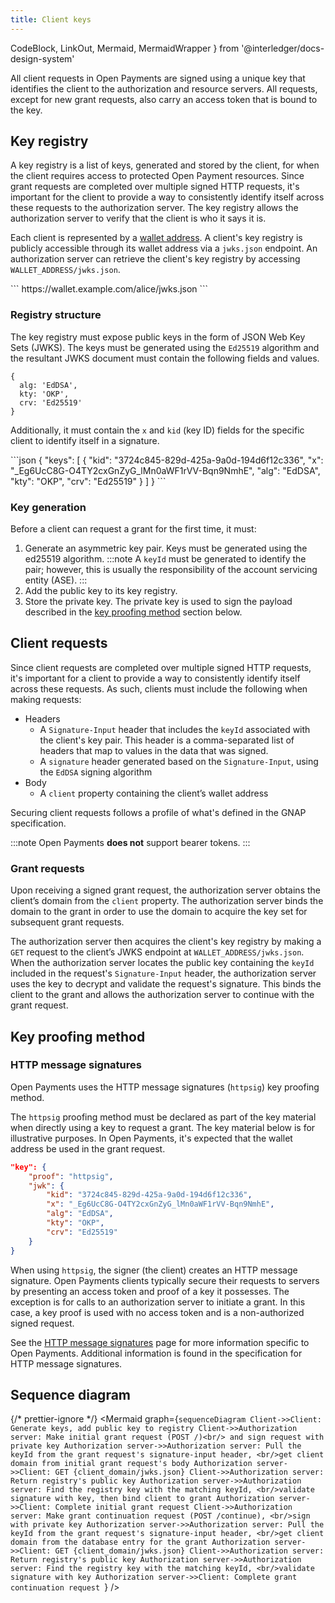 ```yaml
---
title: Client keys
---
```


  CodeBlock,
  LinkOut,
  Mermaid,
  MermaidWrapper
} from '@interledger/docs-design-system'

All client requests in Open Payments are signed using a unique key that identifies the client to the authorization and resource servers. All requests, except for new grant requests, also carry an access token that is bound to the key.

## Key registry

A key registry is a list of keys, generated and stored by the client, for when the client requires access to protected Open Payment resources. Since grant requests are completed over multiple signed HTTP requests, it's important for the client to provide a way to consistently identify itself across these requests to the authorization server. The key registry allows the authorization server to verify that the client is who it says it is.

Each client is represented by a [wallet address](/introduction/wallet-addresses). A client's key registry is publicly accessible through its wallet address via a `jwks.json` endpoint. An authorization server can retrieve the client's key registry by accessing `WALLET_ADDRESS/jwks.json`.

<CodeBlock title='Example'>
  ``` https://wallet.example.com/alice/jwks.json ```
</CodeBlock>

### Registry structure

The key registry must expose public keys in the form of JSON Web Key Sets (JWKS). The keys must be generated using the `Ed25519` algorithm and the resultant JWKS document must contain the following fields and values.

```
{
  alg: 'EdDSA',
  kty: 'OKP',
  crv: 'Ed25519'
}
```

Additionally, it must contain the `x` and `kid` (key ID) fields for the specific client to identify itself in a signature.

<CodeBlock title="Example: https://wallet.example.com/alice/jwks.json">
```json
{
  "keys": [
    {
      "kid": "3724c845-829d-425a-9a0d-194d6f12c336",
      "x": "_Eg6UcC8G-O4TY2cxGnZyG_lMn0aWF1rVV-Bqn9NmhE",
      "alg": "EdDSA",
      "kty": "OKP",
      "crv": "Ed25519"
    }
  ]
}
```
</CodeBlock>

### Key generation

Before a client can request a grant for the first time, it must:

1. Generate an asymmetric key pair. Keys must be generated using the <LinkOut href='https://datatracker.ietf.org/doc/html/rfc8032'>ed25519 algorithm</LinkOut>.
   :::note
   A `keyId` must be generated to identify the pair; however, this is usually the responsibility of the account servicing entity (ASE).
   :::
2. Add the public key to its key registry.
3. Store the private key. The private key is used to sign the payload described in the [key proofing method](#key-proofing-method) section below.

## Client requests

Since client requests are completed over multiple signed HTTP requests, it's important for a client to provide a way to consistently identify itself across these requests. As such, clients must include the following when making requests:

- Headers
  - A `Signature-Input` header that includes the `keyId` associated with the client's key pair. This header is a comma-separated list of headers that map to values in the data that was signed.
  - A `signature` header generated based on the `Signature-Input`, using the `EdDSA` signing algorithm
- Body
  - A `client` property containing the client’s wallet address

Securing client requests follows a profile of what's defined in the <LinkOut href='https://datatracker.ietf.org/doc/html/draft-ietf-gnap-core-protocol#name-securing-requests-from-the-'>GNAP specification</LinkOut>.

:::note
Open Payments **does not** support bearer tokens.
:::

### Grant requests

Upon receiving a signed grant request, the authorization server obtains the client’s domain from the `client` property. The authorization server binds the domain to the grant in order to use the domain to acquire the key set for subsequent grant requests.

The authorization server then acquires the client's key registry by making a `GET` request to the client’s JWKS endpoint at `WALLET_ADDRESS/jwks.json`. When the authorization server locates the public key containing the `keyId` included in the request's `Signature-Input` header, the authorization server uses the key to decrypt and validate the request's signature. This binds the client to the grant and allows the authorization server to continue with the grant request.

## Key proofing method

### HTTP message signatures

Open Payments uses the <LinkOut href='https://datatracker.ietf.org/doc/html/draft-ietf-gnap-core-protocol#name-http-message-signatures'>HTTP message signatures</LinkOut> (`httpsig`) key proofing method.

The `httpsig` proofing method must be declared as part of the key material when directly using a key to request a grant. The key material below is for illustrative purposes. In Open Payments, it's expected that the wallet address be used in the grant request.

<CodeBlock title="Example">

```json
"key": {
    "proof": "httpsig",
    "jwk": {
        "kid": "3724c845-829d-425a-9a0d-194d6f12c336",
        "x": "_Eg6UcC8G-O4TY2cxGnZyG_lMn0aWF1rVV-Bqn9NmhE",
        "alg": "EdDSA",
        "kty": "OKP",
        "crv": "Ed25519"
    }
}
```

</CodeBlock>

When using `httpsig`, the signer (the client) creates an HTTP message signature. Open Payments clients typically secure their requests to servers by presenting an access token and proof of a key it possesses. The exception is for calls to an authorization server to initiate a grant. In this case, a key proof is used with no access token and is a non-authorized signed request.

See the [HTTP message signatures](/introduction/http-signatures) page for more information specific to Open Payments. Additional information is found in the <LinkOut href='https://datatracker.ietf.org/doc/html/rfc9421'>specification</LinkOut> for HTTP message signatures.

## Sequence diagram

<MermaidWrapper client:load>

{/* prettier-ignore */}
<Mermaid
  graph={`sequenceDiagram
   Client->>Client: Generate keys, add public key to registry
   Client->>Authorization server: Make initial grant request (POST /)<br/> and sign request with private key
   Authorization server->>Authorization server: Pull the keyId from the grant request's signature-input header, <br/>get client domain from initial grant request's body
   Authorization server->>Client: GET {client_domain/jwks.json}
   Client->>Authorization server: Return registry's public key
   Authorization server->>Authorization server: Find the registry key with the matching keyId, <br/>validate signature with key, then bind client to grant
   Authorization server->>Client: Complete initial grant request
   Client->>Authorization server: Make grant continuation request (POST /continue), <br/>sign with private key
   Authorization server->>Authorization server: Pull the keyId from the grant request's signature-input header, <br/>get client domain from the database entry for the grant
   Authorization server->>Client: GET {client_domain/jwks.json}
   Client->>Authorization server: Return registry's public key
   Authorization server->>Authorization server: Find the registry key with the matching keyId, <br/>validate signature with key
   Authorization server->>Client: Complete grant continuation request
`}
/>

</MermaidWrapper>
